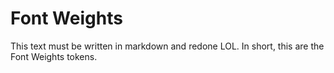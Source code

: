 
<Meta title="Tokes/Font Weights" />

# Font Weights

This text must be written in markdown and redone LOL. In short, this are the Font Weights tokens.
